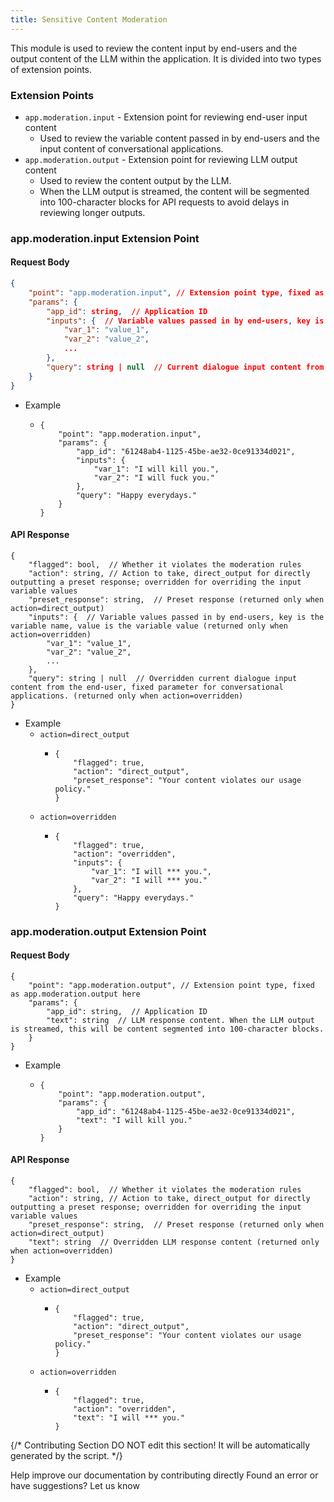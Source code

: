```yaml
---
title: Sensitive Content Moderation
---
```


This module is used to review the content input by end-users and the output content of the LLM within the application. It is divided into two types of extension points.

### Extension Points

* `app.moderation.input` - Extension point for reviewing end-user input content
  * Used to review the variable content passed in by end-users and the input content of conversational applications.
* `app.moderation.output` - Extension point for reviewing LLM output content
  * Used to review the content output by the LLM.
  * When the LLM output is streamed, the content will be segmented into 100-character blocks for API requests to avoid delays in reviewing longer outputs.

### app.moderation.input Extension Point

#### Request Body

```json
{
    "point": "app.moderation.input", // Extension point type, fixed as app.moderation.input here
    "params": {
        "app_id": string,  // Application ID
        "inputs": {  // Variable values passed in by end-users, key is the variable name, value is the variable value
            "var_1": "value_1",
            "var_2": "value_2",
            ...
        },
        "query": string | null  // Current dialogue input content from the end-user, fixed parameter for conversational applications.
    }
}
```

* Example
  * ```
    {
        "point": "app.moderation.input",
        "params": {
            "app_id": "61248ab4-1125-45be-ae32-0ce91334d021",
            "inputs": {
                "var_1": "I will kill you.",
                "var_2": "I will fuck you."
            },
            "query": "Happy everydays."
        }
    }
    ```

#### API Response

```
{
    "flagged": bool,  // Whether it violates the moderation rules
    "action": string, // Action to take, direct_output for directly outputting a preset response; overridden for overriding the input variable values
    "preset_response": string,  // Preset response (returned only when action=direct_output)
    "inputs": {  // Variable values passed in by end-users, key is the variable name, value is the variable value (returned only when action=overridden)
        "var_1": "value_1",
        "var_2": "value_2",
        ...
    },
    "query": string | null  // Overridden current dialogue input content from the end-user, fixed parameter for conversational applications. (returned only when action=overridden)
}
```

* Example
  * `action=direct_output`
    * ```
      {
          "flagged": true,
          "action": "direct_output",
          "preset_response": "Your content violates our usage policy."
      }
      ```
  * `action=overridden`
    * ```
      {
          "flagged": true,
          "action": "overridden",
          "inputs": {
              "var_1": "I will *** you.",
              "var_2": "I will *** you."
          },
          "query": "Happy everydays."
      }
      ```

### app.moderation.output Extension Point

#### Request Body

```
{
    "point": "app.moderation.output", // Extension point type, fixed as app.moderation.output here
    "params": {
        "app_id": string,  // Application ID
        "text": string  // LLM response content. When the LLM output is streamed, this will be content segmented into 100-character blocks.
    }
}
```

* Example
  * ```
    {
        "point": "app.moderation.output",
        "params": {
            "app_id": "61248ab4-1125-45be-ae32-0ce91334d021",
            "text": "I will kill you."
        }
    }
    ```

#### API Response

```
{
    "flagged": bool,  // Whether it violates the moderation rules
    "action": string, // Action to take, direct_output for directly outputting a preset response; overridden for overriding the input variable values
    "preset_response": string,  // Preset response (returned only when action=direct_output)
    "text": string  // Overridden LLM response content (returned only when action=overridden)
}
```

* Example
  * `action=direct_output`
    * ```
      {
          "flagged": true,
          "action": "direct_output",
          "preset_response": "Your content violates our usage policy."
      }
      ```
  * `action=overridden`
    * ```
      {
          "flagged": true,
          "action": "overridden",
          "text": "I will *** you."
      }
      ```

{/*
Contributing Section
DO NOT edit this section!
It will be automatically generated by the script.
*/}

<CardGroup cols="2">
    <Card
        title="Edit this page"
        icon="pen-to-square"
        href="https://github.com/langgenius/dify-docs/edit/main/en/guides/extension/api-based-extension/moderation.mdx"
    >
        Help improve our documentation by contributing directly
    </Card>
    <Card
        title="Report an issue"
        icon="github"
        href="https://github.com/langgenius/dify-docs/issues/new?title=Documentation%20Issue%3A%20at&body=%23%23%20Issue%20Description%0A%3C%21--%20Please%20briefly%20describe%20the%20issue%20you%20found%20--%3E%0A%0A%23%23%20Page%20Link%0Ahttps%3A%2F%2Fgithub.com%2Flanggenius%2Fdify-docs%2Fblob%2Fmain%2Fen/guides/extension/api-based-extension%2Fmoderation.mdx%0A%0A%23%23%20Suggested%20Changes%0A%3C%21--%20If%20you%20have%20specific%20suggestions%20for%20changes%2C%20please%20describe%20them%20here%20--%3E%0A%0A%3C%21--%20Thank%20you%20for%20helping%20improve%20our%20documentation%21%20--%3E"
    >
        Found an error or have suggestions? Let us know
    </Card>
</CardGroup>
